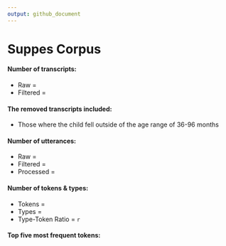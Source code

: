 ```yaml
---
output: github_document
---
```

# Suppes Corpus

#### Number of transcripts:
* Raw = 
* Filtered = 

#### The removed transcripts included:
* Those where the child fell outside of the age range of 36-96 months

#### Number of utterances:
* Raw = 
* Filtered =
* Processed =
  
#### Number of tokens & types:
* Tokens = 
* Types = 
* Type-Token Ratio = `r `

#### Top five most frequent tokens:



